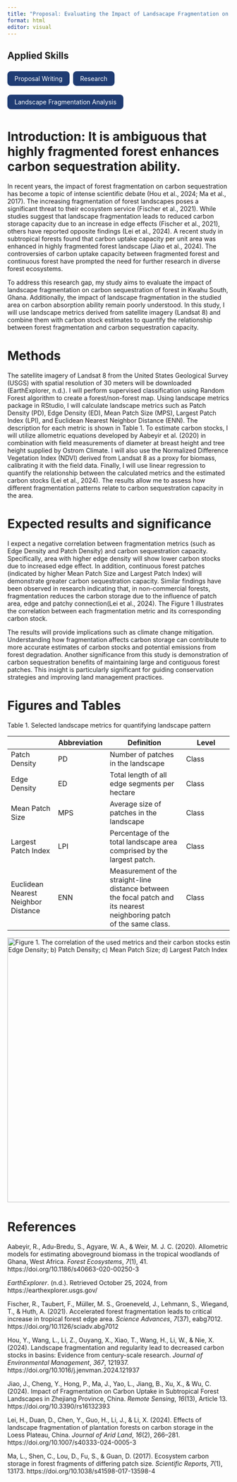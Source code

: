 ```yaml
---
title: "Proposal: Evaluating the Impact of Landsacape Fragmentation on Carbon Sequestration of Forests in Kwahu South, Ghana using Landscape Metrics and Landsat 8 Data"
format: html
editor: visual
---
```


## Applied Skills

<div style="display: flex; flex-wrap: wrap; gap: 0.5rem; margin-bottom: 1.5rem;">

<span style="background-color: #1f3c73; color: white; padding: 0.5rem 1rem; border-radius: 0.5rem;">Proposal Writing</span>

<span style="background-color: #1f3c73; color: white; padding: 0.5rem 1rem; border-radius: 0.5rem;">Research</span>

<span style="background-color: #1f3c73; color: white; padding: 0.5rem 1rem; border-radius: 0.5rem;">Landscape Fragmentation Analysis</span>

</div>

# Introduction: It is ambiguous that highly fragmented forest enhances carbon sequestration ability.

In recent years, the impact of forest fragmentation on carbon sequestration has become a topic of intense scientific debate (Hou et al., 2024; Ma et al., 2017). The increasing fragmentation of forest landscapes poses a significant threat to their ecosystem service (Fischer et al., 2021). While studies suggest that landscape fragmentation leads to reduced carbon storage capacity due to an increase in edge effects (Fischer et al., 2021), others have reported opposite findings (Lei et al., 2024). A recent study in subtropical forests found that carbon uptake capacity per unit area was enhanced in highly fragmented forest landscape (Jiao et al., 2024). The controversies of carbon uptake capacity between fragmented forest and continuous forest have prompted the need for further research in diverse forest ecosystems.

To address this research gap, my study aims to evaluate the impact of landscape fragmentation on carbon sequestration of forest in Kwahu South, Ghana. Additionally, the impact of landscape fragmentation in the studied area on carbon absorption ability remain poorly understood. In this study, I will use landscape metrics derived from satellite imagery (Landsat 8) and combine them with carbon stock estimates to quantify the relationship between forest fragmentation and carbon sequestration capacity.

# Methods

The satellite imagery of Landsat 8 from the United States Geological Survey (USGS) with spatial resolution of 30 meters will be downloaded (EarthExplorer, n.d.). I will perform supervised classification using Random Forest algorithm to create a forest/non-forest map. Using landscape metrics package in RStudio, I will calculate landscape metrics such as Patch Density (PD), Edge Density (ED), Mean Patch Size (MPS), Largest Patch Index (LPI), and Euclidean Nearest Neighbor Distance (ENN). The description for each metric is shown in Table 1. To estimate carbon stocks, I will utilize allometric equations developed by Aabeyir et al. (2020) in combination with field measurements of diameter at breast height and tree height supplied by Ostrom Climate. I will also use the Normalized Difference Vegetation Index (NDVI) derived from Landsat 8 as a proxy for biomass, calibrating it with the field data. Finally, I will use linear regression to quantify the relationship between the calculated metrics and the estimated carbon stocks (Lei et al., 2024). The results allow me to assess how different fragmentation patterns relate to carbon sequestration capacity in the area.

# Expected results and significance

I expect a negative correlation between fragmentation metrics (such as Edge Density and Patch Density) and carbon sequestration capacity. Specifically, area with higher edge density will show lower carbon stocks due to increased edge effect. In addition, continuous forest patches (indicated by higher Mean Patch Size and Largest Patch Index) will demonstrate greater carbon sequestration capacity. Similar findings have been observed in research indicating that, in non-commercial forests, fragmentation reduces the carbon storage due to the influence of patch area, edge and patchy connection(Lei et al., 2024). The Figure 1 illustrates the correlation between each fragmentation metric and its corresponding carbon stock.

The results will provide implications such as climate change mitigation. Understanding how fragmentation affects carbon storage can contribute to more accurate estimates of carbon stocks and potential emissions from forest degradation. Another significance from this study is demonstration of carbon sequestration benefits of maintaining large and contiguous forest patches. This insight is particularly significant for guiding conservation strategies and improving land management practices.

# Figures and Tables

Table 1. Selected landscape metrics for quantifying landscape pattern

|   | Abbreviation | Definition | Level |
|----------------|----------------|-------------------------|----------------|
| Patch Density | PD | Number of patches in the landscape | Class |
| Edge Density | ED | Total length of all edge segments per hectare | Class |
| Mean Patch Size | MPS | Average size of patches in the landscape | Class |
| Largest Patch Index | LPI | Percentage of the total landscape area comprised by the largest patch. | Class |
| Euclidean Nearest Neighbor Distance | ENN | Measurement of the straight-line distance between the focal patch and its nearest neighboring patch of the same class. | Class |

::: {html}
<img src="images/figure_proposal.png" alt="Figure 1. The correlation of the used metrics and their carbon stocks estimation: a) Edge Density; b) Patch Density; c) Mean Patch Size; d) Largest Patch Index" width="600px"/>
:::

# References

Aabeyir, R., Adu-Bredu, S., Agyare, W. A., & Weir, M. J. C. (2020). Allometric models for estimating aboveground biomass in the tropical woodlands of Ghana, West Africa. *Forest Ecosystems*, *7*(1), 41. https://doi.org/10.1186/s40663-020-00250-3

*EarthExplorer*. (n.d.). Retrieved October 25, 2024, from https://earthexplorer.usgs.gov/

Fischer, R., Taubert, F., Müller, M. S., Groeneveld, J., Lehmann, S., Wiegand, T., & Huth, A. (2021). Accelerated forest fragmentation leads to critical increase in tropical forest edge area. *Science Advances*, *7*(37), eabg7012. https://doi.org/10.1126/sciadv.abg7012

Hou, Y., Wang, L., Li, Z., Ouyang, X., Xiao, T., Wang, H., Li, W., & Nie, X. (2024). Landscape fragmentation and regularity lead to decreased carbon stocks in basins: Evidence from century-scale research. *Journal of Environmental Management*, *367*, 121937. https://doi.org/10.1016/j.jenvman.2024.121937

Jiao, J., Cheng, Y., Hong, P., Ma, J., Yao, L., Jiang, B., Xu, X., & Wu, C. (2024). Impact of Fragmentation on Carbon Uptake in Subtropical Forest Landscapes in Zhejiang Province, China. *Remote Sensing*, *16*(13), Article 13. https://doi.org/10.3390/rs16132393

Lei, H., Duan, D., Chen, Y., Guo, H., Li, J., & Li, X. (2024). Effects of landscape fragmentation of plantation forests on carbon storage in the Loess Plateau, China. *Journal of Arid Land*, *16*(2), 266–281. https://doi.org/10.1007/s40333-024-0005-3

Ma, L., Shen, C., Lou, D., Fu, S., & Guan, D. (2017). Ecosystem carbon storage in forest fragments of differing patch size. *Scientific Reports*, *7*(1), 13173. https://doi.org/10.1038/s41598-017-13598-4
